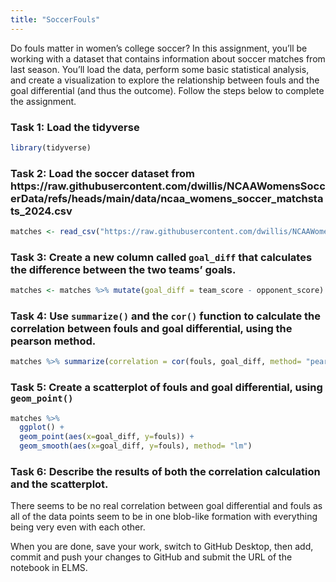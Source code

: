 ```yaml
---
title: "SoccerFouls"
---
```


Do fouls matter in women's college soccer? In this assignment, you'll be working with a dataset that contains information about soccer matches from last season. You'll load the data, perform some basic statistical analysis, and create a visualization to explore the relationship between fouls and the goal differential (and thus the outcome). Follow the steps below to complete the assignment.

### Task 1: Load the tidyverse
```r
library(tidyverse)
```



### Task 2: Load the soccer dataset from https://raw.githubusercontent.com/dwillis/NCAAWomensSoccerData/refs/heads/main/data/ncaa_womens_soccer_matchstats_2024.csv
```r
matches <- read_csv("https://raw.githubusercontent.com/dwillis/NCAAWomensSoccerData/refs/heads/main/data/ncaa_womens_soccer_matchstats_2024.csv")
```


### Task 3: Create a new column called `goal_diff` that calculates the difference between the two teams' goals.
```r
matches <- matches %>% mutate(goal_diff = team_score - opponent_score)
```


### Task 4: Use `summarize()` and the `cor()` function to calculate the correlation between fouls and goal differential, using the pearson method.
```r
matches %>% summarize(correlation = cor(fouls, goal_diff, method= "pearson"))
```



### Task 5: Create a scatterplot of fouls and goal differential, using `geom_point()`
```r
matches %>%
  ggplot() +
  geom_point(aes(x=goal_diff, y=fouls)) +
  geom_smooth(aes(x=goal_diff, y=fouls), method= "lm")
```


### Task 6: Describe the results of both the correlation calculation and the scatterplot.
There seems to be no real correlation between goal differential and fouls as all of the data points seem to be in one blob-like formation with everything being very even with each other.

When you are done, save your work, switch to GitHub Desktop, then add, commit and push your changes to GitHub and submit the URL of the notebook in ELMS.
